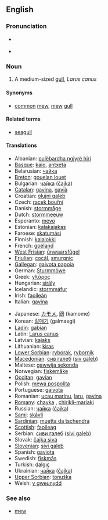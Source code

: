 {{wikipedia}}
==English==

===Pronunciation===
* {{italbrac|[[RP]]}} {{IPA|/ˈkɒmən ˌgʌl/}}
* {{italbrac|US}} {{IPA|/ˈkɑːmən ˌgʌl/}}

===Noun===
{{en-noun|sg=[[common]] [[gull]]}}

# A medium-sized [[gull]], ''Larus canus''

====Synonyms====
* [[common]] [[mew]], [[mew]] [[gull]]

====Related terms====
* [[seagull]]

====Translations====
{{top}}
* Albanian: [[pulëbardha ngjyrë hiri]]
* [[Basque]]: [[kaio]], [[antxeta]]
* Belarusian: [[чайка]]
* [[Breton]]: [[gouelan louet]]
* Bulgarian: [[чайка]] ([[čajka]])
* [[Catalan]]: [[gavina]], [[gavià]]
* Croatian: [[olujni galeb]]
* Czech: [[racek bouřní]]
* Danish: [[stormmåge]]
* Dutch: [[stormmeeuw]] {{f}}
* Esperanto: [[mevo]]
* Estonian: [[kalakajakas]]
* Faroese: [[skatumási]]
* Finnish: [[kalalokki]]
* French: [[goéland]] '' ''
* [[West Frisian]]: [[ûnwaarsfûgel]]
* [[Friulian]]: [[cocâl]], [[smurgnic]]
* [[Gallegan]]: [[gaivota papoia]]
* German: [[Sturmmöwe]] {{f}}
* Greek: [[γλάρος]] '' ''
* Hungarian: [[sirály]]
* Icelandic: [[stormmáfur]]
* Irish: [[faoileán]]
* Italian: [[gavina]] '' ''
{{mid}}
* Japanese: [[カモメ]], [[鴎]] (kamome)
* Korean: [[갈매기]] (galmaegi)
* [[Ladin]]: [[gabian]]
* Latin: [[Larus canus]] '' ''
* Latvian: [[kajaks]]
* Lithuanian: [[kiras]]
* [[Lower Sorbian]]: [[ryborak]], [[rybornik]]
* [[Macedonian]]: [[сив галеб]] ([[siv galeb]])
* Maltese: [[gawwija sekonda]]
* Norwegian: [[fiskemåke]]
* [[Occitan]]: [[gavian]]
* Polish: [[mewa pospolita]]
* Portuguese: [[gaivota]]
* Romanian: [[ucau marinu]], [[laru]], [[gavina]]
* [[Romany]]: [[chayka]] {{f}}, [[chirikli-mariaki]] {{f}}
* Russian: [[чайка]] ([[čajka]])
* [[Sami]]: [[skávli]]
* [[Sardinian]]: [[muetta da tschendra]]
* [[Scottish]]: [[faoileag]]
* Serbian: [[сиви галеб]] ([[sivi galeb]])
* Slovak: [[čajka sivá]]
* [[Slovenian]]: [[sivi galeb]]
* Spanish: [[gaviota]] {{f}}
* Swedish: [[fiskmås]] {{c}}
* Turkish: [[dalgıç]]
* Ukrainian: [[чайка]] ([[čajka]])
* [[Upper Sorbian]]: [[tonuška]]
* Welsh: [[y gweunydd]]
{{bottom}}

===See also===
* [[mew]]